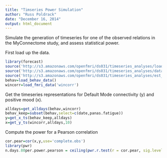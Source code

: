 ```yaml
---
title: "Timseries Power Simulation"
author: "Russ Poldrack"
date: "December 16, 2014"
output: html_document
---
```


Simulate the generation of timeseries for one of the observed relations in the MyConnectome study, and assess statistical power.

First load up the data.

```r
library(forecast)
source('http://s3.amazonaws.com/openfmri/ds031/timeseries_analyses/load_myconnectome_data.R')
source('http://s3.amazonaws.com/openfmri/ds031/timeseries_analyses/data_utilities.R')
source('http://s3.amazonaws.com/openfmri/ds031/timeseries_analyses/est_bivariate_arima_model.R')
behav=load_behav_data()
wincorr=load_fmri_data('wincorr')
```

Get the timeseries representations for Default Mode connectivity (y) and positive mood (x).
```r
alldays=get_alldays(behav,wincorr)
behav_keep=subset(behav,select=c(date,panas.fatigue))
y=get_x_ts(behav_keep,alldays)
x=get_y_ts(wincorr,alldays,10)
```


Compute the power for a Pearson correlation
```r
cor.pear=cor(x,y,use='complete.obs')
library(pwr)
n.days.80per.power.pearson = ceiling(pwr.r.test(r = cor.pear, sig.level = 0.05, power = 0.8, alternative = "greater")$n)

```


